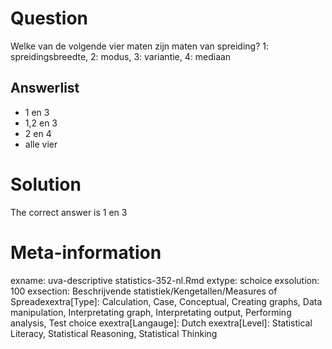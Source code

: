 Question
========

Welke van de volgende vier maten zijn maten van spreiding? 1: spreidingsbreedte, 2: modus, 3: variantie, 4: mediaan 

Answerlist
----------
* 1 en 3
* 1,2 en 3
* 2 en 4
* alle vier

Solution
========

The correct answer is  1 en 3 

Meta-information
================
exname: uva-descriptive statistics-352-nl.Rmd 
extype: schoice 
exsolution: 100 
exsection: Beschrijvende statistiek/Kengetallen/Measures of Spreadexextra[Type]: Calculation, Case, Conceptual, Creating graphs, Data manipulation, Interpretating graph, Interpretating output, Performing analysis, Test choice 
exextra[Langauge]: Dutch 
exextra[Level]: Statistical Literacy, Statistical Reasoning, Statistical Thinking 
